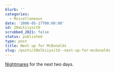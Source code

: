 ```yaml
---
blurb: ''
categories:
  - Miscellaneous
date: '2006-05-17T00:00:00'
id: 20eLkiiyxitD
scrubbed_2021: false
status: published
type: post
title: Next up for McDonalds
slug: /posts/20elkiiyxitd--next-up-for-mcdonalds
---
```


[Nightmares](http://www.consumerist.com/consumer/ads/courtesy-of-mcdonalds-india-your-9am-willies-174305.php%20)
for the next two days.
